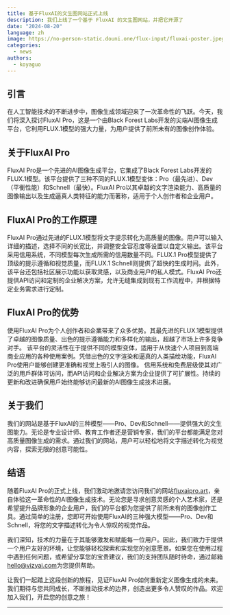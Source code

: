 ```yaml
---
title: 基于FluxAI的文生图网站正式上线
description: 我们上线了一个基于 FluxAI 的文生图网站，并把它开源了
date: "2024-08-20"
language: zh
image: https://no-person-static.douni.one/flux-input/fluxai-poster.jpeg
categories:
  - news
authors:
  - koyaguo
---
```


## 引言

在人工智能技术的不断进步中，图像生成领域迎来了一次革命性的飞跃。今天，我们将深入探讨FluxAI Pro，这是一个由Black Forest Labs开发的尖端AI图像生成平台，它利用FLUX.1模型的强大力量，为用户提供了前所未有的图像创作体验。

## 关于FluxAI Pro

FluxAI Pro是一个先进的AI图像生成平台，它集成了Black Forest Labs开发的FLUX.1模型。该平台提供了三种不同的FLUX.1模型变体：Pro（最先进）、Dev（平衡性能）和Schnell（最快）。FluxAI Pro以其卓越的文字渲染能力、高质量的图像输出以及生成逼真人类特征的能力而著称，适用于个人创作者和企业用户。

## FluxAI Pro的工作原理

FluxAI Pro通过先进的FLUX.1模型将文字提示转化为高质量的图像。用户可以输入详细的描述，选择不同的长宽比，并调整安全容忍度等设置以自定义输出。该平台采用信用系统，不同模型每次生成所需的信用数量不同。FLUX.1 Pro模型提供了顶级的提示遵循和视觉质量，而FLUX.1 Schnell则提供了超快的生成时间。此外，该平台还包括社区展示功能以获取灵感，以及商业用户的私人模式。FluxAI Pro还提供API访问和定制的企业解决方案，允许无缝集成到现有工作流程中，并根据特定业务需求进行定制。

## FluxAI Pro的优势

使用FluxAI Pro为个人创作者和企業带来了众多优势。其最先进的FLUX.1模型提供了卓越的图像质量、出色的提示遵循能力和多样化的输出，超越了市场上许多竞争对手。
该平台的灵活性在于提供不同的模型变体，适用于从快速个人项目到高端商业应用的各种使用案例。凭借出色的文字渲染和逼真的人类描绘功能，FluxAI Pro使用户能够创建更准确和视觉上吸引人的图像。
信用系统和免费层级使其对广泛的用戶群体可访问，而API访问和企业解决方案为企业提供了可扩展性。持续的更新和改进确保用戶始终能够访问最新的AI图像生成技术进展。

## 关于我们

我们的网站是基于FluxAI的三种模型——Pro、Dev和Schnell——提供强大的文生图能力。无论是专业设计师、教育工作者还是营销专家，我们的平台都能满足您对高质量图像生成的需求。通过我们的网站，用户可以轻松地将文字描述转化为视觉内容，探索无限的创意可能性。

## 结语

随着FluxAI Pro的正式上线，我们激动地邀请您访问我们的网站[fluxaipro.art](http://fluxaipro.art)，亲自体验这一革命性的AI图像生成技术。无论您是寻求创意灵感的个人艺术家，还是希望提升品牌形象的企业用户，我们的平台都为您提供了前所未有的图像创作工具。通过简单的注册，您即可开始使用FluxAI的三种强大模型——Pro、Dev和Schnell，将您的文字描述转化为令人惊叹的视觉作品。

我们深知，技术的力量在于其能够激发和赋能每一位用户。因此，我们致力于提供一个用户友好的环境，让您能够轻松探索和实现您的创意愿景。如果您在使用过程中遇到任何问题，或希望分享您的宝贵建议，我们的支持团队随时待命，通过邮箱[hello@vizyai.com](mailto:hello@vizyai.com)为您提供帮助。

让我们一起踏上这段创新的旅程，见证FluxAI Pro如何重新定义图像生成的未来。我们期待与您共同成长，不断推动技术的边界，创造出更多令人赞叹的作品。欢迎加入我们，开启您的创意之旅！

---
